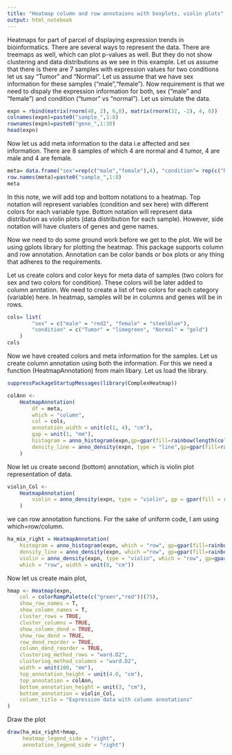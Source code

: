 ```yaml
---
title: "Heatmap column and row annotaions with boxplots, violin plots"
output: html_notebook
---
```

Heatmaps for part of parcel of displaying expression trends in bioinformatics. There are several ways to represent the data. There are treemaps as well, which can plot p-values as well. But they do not show clustering and data distributions as we see in this example. Let us assume that there is there are 7 samples with expression values for two conditions let us say "Tumor" and "Normal". Let us assume that we have sex information for these samples ("male","female"). Now requirement is that we need to dispaly the expression information for both, sex ("male" and "female") and condition ("tumor" vs "normal"). Let us simulate the data.

```r
expn = rbind(matrix(rnorm(48, 2), 6,8), matrix(rnorm(32, -2), 4, 8))
colnames(expn)=paste0("sample_",1:8)
rownames(expn)=paste0("gene_",1:10)
head(expn)
```

Now let us add meta information to the data i.e affected and sex information. There are 8 samples of which 4 are normal and 4 tumor, 4 are male and 4 are female. 
```R
meta= data.frame("sex"=rep(c("male","female"),4), "condition"= rep(c("Normal","Tumor"),each=4))
row.names(meta)=paste0("sample_",1:8)
meta
```
In this note, we will add top and bottom notations to a heatmap. Top notation will represent variables (condition and sex here) with different colors for each variable type. Bottom notation will represent data distribution as violin plots (data distribution for each sample). However, side notation will have clusters of genes and gene names. 

Now we need to do some ground work before we get to the plot. We will be using gplots library for plotting the heatmap. This package supports column and row annotation. Annotation can be color bands or box plots or any thing that adheres to the requirements.

Let us create colors and color keys for meta data of samples (two colors for sex and two colors for condition). These colors will be later added to column anntation. We need to create a list of two colors for each category (variable) here. In heatmap, samples will be in columns and genes will be in rows.

```r
cols= list(
        "sex" = c("male" = "red2", "female" = "steelblue"),
        "condition" = c("Tumor" = "limegreen", "Normal" = "gold")
    )
cols
```
Now we have created colors  and meta information for the samples. Let us create column annotation using both the information. For this we need a function (HeatmapAnnotation) from main libary. Let us load the library.
```r
suppressPackageStartupMessages(library(ComplexHeatmap))
```

```r
colAnn <-
    HeatmapAnnotation(
        df = meta,
        which = "column",
        col = cols,
        annotation_width = unit(c(1, 4), "cm"),
        gap = unit(1, "mm"),
        histogram = anno_histogram(expn,gp=gpar(fill=rainbow(length(colnames(expn))))),
        density_line = anno_density(expn, type = "line",gp=gpar(fill=rainbow(length(colnames(expn)))))
    )
```
Now let us create second (bottom) annotation, which is violin plot representation of data.
```r
violin_Col <-
    HeatmapAnnotation(
        violin = anno_density(expn, type = "violin", gp = gpar(fill = rainbow(length(row.names(meta))))), which = "col"
    )
```
we can row annotation functions. For the sake of uniform code, I am using which=row/column. 

```R
ha_mix_right = HeatmapAnnotation(
    histogram = anno_histogram(expn, which = "row", gp=gpar(fill=rainbow(length(row.names(expn))))), 
    density_line = anno_density(expn, which ="row", gp=gpar(fill=rainbow(length(row.names(expn))))),
    violin = anno_density(expn, type = "violin", which = "row", gp=gpar(fill=rainbow(length(row.names(expn))))),
    which = "row", width = unit(8, "cm"))
```

Now let us create main plot,
```R
hmap <- Heatmap(expn,
    col = colorRampPalette(c("green","red"))(75),
    show_row_names = T,
    show_column_names = T,
    cluster_rows = TRUE,
    cluster_columns = TRUE,
    show_column_dend = TRUE,
    show_row_dend = TRUE,
    row_dend_reorder = TRUE,
    column_dend_reorder = TRUE,
    clustering_method_rows = "ward.D2",
    clustering_method_columns = "ward.D2",
    width = unit(100, "mm"),
    top_annotation_height = unit(4.0, "cm"),
    top_annotation = colAnn,
    bottom_annotation_height = unit(3, "cm"),
    bottom_annotation = violin_Col,
    column_title = "Expression data with column annotations"
)
```

Draw the plot
```R
draw(ha_mix_right+hmap,
     heatmap_legend_side = "right",
     annotation_legend_side = "right")
```